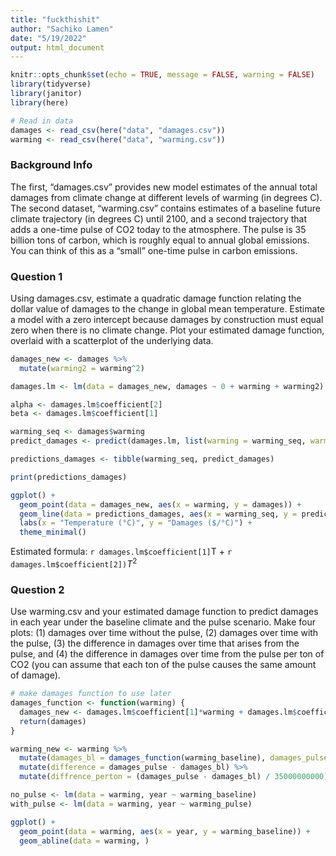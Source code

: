 ```yaml
---
title: "fuckthishit"
author: "Sachiko Lamen"
date: "5/19/2022"
output: html_document
---
```


```r
knitr::opts_chunk$set(echo = TRUE, message = FALSE, warning = FALSE)
library(tidyverse)
library(janitor)
library(here)
```

```r
# Read in data
damages <- read_csv(here("data", "damages.csv"))
warming <- read_csv(here("data", "warming.csv"))
```

### Background Info

The first, "damages.csv" provides new model estimates of the annual total damages from climate change at different levels of warming (in degrees C). The second dataset, "warming.csv" contains estimates of a baseline future climate trajectory (in degrees C) until 2100, and a second trajectory that adds a one-time pulse of CO2 today to the atmosphere. The pulse is 35 billion tons of carbon, which is roughly equal to annual global emissions. You can think of this as a "small" one-time pulse in carbon emissions.

### Question 1

Using damages.csv, estimate a quadratic damage function relating the dollar value of damages to the change in global mean temperature. Estimate a model with a zero intercept because damages by construction must equal zero when there is no climate change. Plot your estimated damage function, overlaid with a scatterplot of the underlying data.

```r
damages_new <- damages %>%
  mutate(warming2 = warming^2)

damages.lm <- lm(data = damages_new, damages ~ 0 + warming + warming2)

alpha <- damages.lm$coefficient[2]
beta <- damages.lm$coefficient[1]

warming_seq <- damages$warming
predict_damages <- predict(damages.lm, list(warming = warming_seq, warming2 = warming_seq^2))

predictions_damages <- tibble(warming_seq, predict_damages)

print(predictions_damages)

ggplot() + 
  geom_point(data = damages_new, aes(x = warming, y = damages)) +
  geom_line(data = predictions_damages, aes(x = warming_seq, y = predict_damages), color = "pink") + 
  labs(x = "Temperature (°C)", y = "Damages ($/°C)") +
  theme_minimal()
```

Estimated formula: `r damages.lm$coefficient[1]`T + `r damages.lm$coefficient[2])`$T^2$

### Question 2
Use warming.csv and your estimated damage function to predict damages in each year under the baseline climate and the pulse scenario. Make four plots: (1) damages over time without the pulse, (2) damages over time with the pulse, (3) the difference in damages over time that arises from the pulse, and (4) the difference in damages over time from the pulse per ton of CO2 (you can assume that each ton of the pulse causes the same amount of damage).

```r
# make damages function to use later
damages_function <- function(warming) {
  damages_new <- damages.lm$coefficient[1]*warming + damages.lm$coefficient[2]*(warming^2)
  return(damages)
}

warming_new <- warming %>% 
  mutate(damages_bl = damages_function(warming_baseline), damages_pulse = damages_function(warming_pulse)) %>% 
  mutate(difference = damages_pulse - damages_bl) %>% 
  mutate(diffrence_perton = (damages_pulse - damages_bl) / 35000000000)

no_pulse <- lm(data = warming, year ~ warming_baseline)
with_pulse <- lm(data = warming, year ~ warming_pulse)

ggplot() +
  geom_point(data = warming, aes(x = year, y = warming_baseline)) +
  geom_abline(data = warming, )
```







